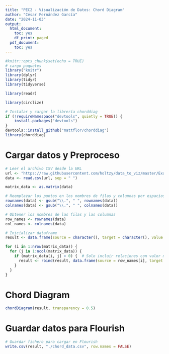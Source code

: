 ```yaml
---
title: "PEC2 - Visualización de Datos: Chord Diagram"
author: "César Fernández García"
date: "2024-11-03"
output:
  html_document:
    toc: yes
    df_print: paged
  pdf_document:
    toc: yes
---
```


```r
#knitr::opts_chunk$set(echo = TRUE)
# cargo paquetes
library("knitr")
library(dplyr)
library(tidyr)
library(tidyverse)

library(readr)

library(circlize)

# Instalar y cargar la librería chorddiag
if (!requireNamespace("devtools", quietly = TRUE)) {
    install.packages("devtools")
}
devtools::install_github("mattflor/chorddiag")
library(chorddiag)

```

# Cargar datos y Preproceso

```r
# Leer el archivo CSV desde la URL
url <- "https://raw.githubusercontent.com/holtzy/data_to_viz/master/Example_dataset/13_AdjacencyDirectedWeighted.csv"
data <- read.csv(url, sep = " ")

matrix_data <- as.matrix(data)

# Reemplazar los puntos en los nombres de filas y columnas por espacios
rownames(data) <- gsub("\\.", " ", rownames(data))
colnames(data) <- gsub("\\.", " ", colnames(data))

# Obtener los nombres de las filas y las columnas
row_names <- rownames(data)
col_names <- colnames(data)

# Inicializar dataframe
result <- data.frame(source = character(), target = character(), value = numeric(), stringsAsFactors = FALSE)

for (i in 1:nrow(matrix_data)) {
  for (j in 1:ncol(matrix_data)) {
    if (matrix_data[i, j] > 0) {  # Solo incluir relaciones con valor mayor a 0
      result <- rbind(result, data.frame(source = row_names[i], target = col_names[j], value = matrix_data[i, j]))
    }
  }
}

```

# Chord Diagram

```r

chordDiagram(result, transparency = 0.5)

```

# Guardar datos para Flourish

```r

# Guardar fichero para cargar en Flourish
write.csv(result, "./chord_data.csv", row.names = FALSE)

```
